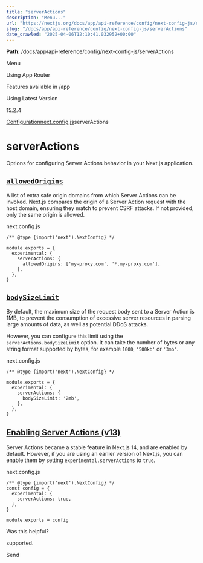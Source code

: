 ---
title: "serverActions"
description: "Menu..."
url: "https://nextjs.org/docs/app/api-reference/config/next-config-js/serverActions"
slug: "/docs/app/api-reference/config/next-config-js/serverActions"
date_crawled: "2025-04-06T12:10:41.032952+00:00"
---

**Path**: /docs/app/api-reference/config/next-config-js/serverActions

Menu

Using App Router

Features available in /app

Using Latest Version

15.2.4

[Configuration](/docs/app/api-reference/config)[next.config.js](/docs/app/api-reference/config/next-config-js)serverActions

# serverActions

Options for configuring Server Actions behavior in your Next.js application.

## [`allowedOrigins`](#allowedorigins)

A list of extra safe origin domains from which Server Actions can be invoked. Next.js compares the origin of a Server Action request with the host domain, ensuring they match to prevent CSRF attacks. If not provided, only the same origin is allowed.

next.config.js

```
/** @type {import('next').NextConfig} */
 
module.exports = {
  experimental: {
    serverActions: {
      allowedOrigins: ['my-proxy.com', '*.my-proxy.com'],
    },
  },
}
```

## [`bodySizeLimit`](#bodysizelimit)

By default, the maximum size of the request body sent to a Server Action is 1MB, to prevent the consumption of excessive server resources in parsing large amounts of data, as well as potential DDoS attacks.

However, you can configure this limit using the `serverActions.bodySizeLimit` option. It can take the number of bytes or any string format supported by bytes, for example `1000`, `'500kb'` or `'3mb'`.

next.config.js

```
/** @type {import('next').NextConfig} */
 
module.exports = {
  experimental: {
    serverActions: {
      bodySizeLimit: '2mb',
    },
  },
}
```

## [Enabling Server Actions (v13)](#enabling-server-actions-v13)

Server Actions became a stable feature in Next.js 14, and are enabled by default. However, if you are using an earlier version of Next.js, you can enable them by setting `experimental.serverActions` to `true`.

next.config.js

```
/** @type {import('next').NextConfig} */
const config = {
  experimental: {
    serverActions: true,
  },
}
 
module.exports = config
```

Was this helpful?

supported.

Send